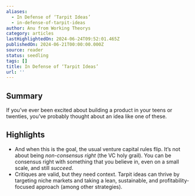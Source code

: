 ```yaml
---
aliases:
  - In Defense of ‘Tarpit Ideas’
  - in-defense-of-tarpit-ideas
author: Anu from Working Theorys
category: articles
lastHighlightedOn: 2024-06-24T09:52:01.465Z
publishedOn: 2024-06-21T00:00:00.000Z
source: reader
status: seedling
tags: []
title: In Defense of ‘Tarpit Ideas’
url: ''
---
```

## Summary

If you’ve ever been excited about building a product in your teens or twenties, you’ve probably thought about an idea like one of these.

## Highlights

- And when this is the goal, the usual venture capital rules flip. It’s not about being _non-consensus right_ (the VC holy grail). You can be consensus right with something that you believe in, even on a small scale, and still _succeed_.
- Critiques are valid, but they need context. Tarpit ideas can thrive by targeting niche markets and taking a lean, sustainable, and profitability-focused approach (among other strategies).
